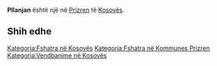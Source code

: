 {{Fshat në 
 | Emri                = Pllanjan
 | EmriAlt                = 
 | NAME_SHORT_FORM=      
 | NAME_GENERIC=      
 | NAME_SORT_NAME_RO=      PLLANJAN
 | FULL_NAME_RO = Pllanjan
 | FULL_NAME_ND_RO=Pllanjan
 | SORT_NAME_RG=PLLANJAN
 | FULL_NAME_RG=Pllanjan
 | FULL_NAME_ND_RG=Pllanjan
 | SRP_NAME_SHORT_FORM=      
 | SRP_NAME_GENERIC=      
 | SRP_NAME_SORT_NAME_RO=      
 | SRP_FULL_NAME_RO = 
 | SRP_FULL_NAME_ND_RO=
 | SRP_SORT_NAME_RG=
 | SRP_FULL_NAME_RG=
 | SRP_FULL_NAME_ND_RG=
 | Emri (Rasa dhanore) = 
 | Figura              = 
 | Shteti              = Kosovo
 | Komuna              = Prizren
 | Kodi postar         = 
 | Sipërfaqja          = 

 | Popullsia           = 

 | Regj. i popullsisë  = 
 | Dend. e popullsisë  = 
 | Faqja zyrtare       = 
 <!--- Koordinatat ----> 
 | Gjerësia            = 42.178333
 | Gjatësia            = 20.84
 | Lartësia            = 
}}
'''Pllanjan''' është një [[]] në [[Prizren]] të [[Kosovës]].

<!-- == Gjeografia == -->
<!-- == Historia == -->
<!-- == Demografia == -->
== Shih edhe ==
{{Komuna Prizren}}
{{Kosovo-Administrata-Cung}}

[[Kategoria:Fshatra në Kosovës]]
[[Kategoria:Fshatra në Kommunes Prizren]]
[[Kategoria:Vendbanime në Kosovës]]